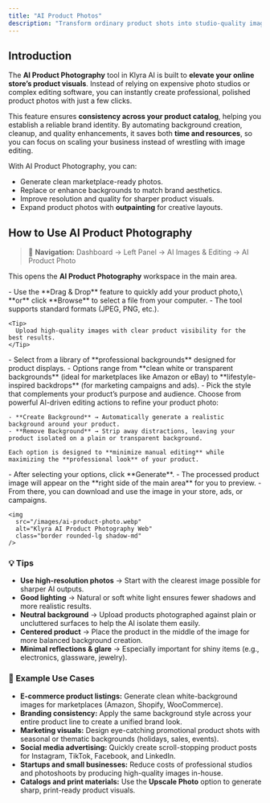 ```yaml
---
title: "AI Product Photos"
description: "Transform ordinary product shots into studio-quality images with customizable backgrounds, automated enhancements, and seamless editing — ideal for e-commerce and marketing."
---
```


## Introduction

The **AI Product Photography** tool in Klyra AI is built to **elevate your online store’s product visuals**. Instead of relying on expensive photo studios or complex editing software, you can instantly create professional, polished product photos with just a few clicks.

This feature ensures **consistency across your product catalog**, helping you establish a reliable brand identity. By automating background creation, cleanup, and quality enhancements, it saves both **time and resources**, so you can focus on scaling your business instead of wrestling with image editing.

With AI Product Photography, you can:

- Generate clean marketplace-ready photos.
- Replace or enhance backgrounds to match brand aesthetics.
- Improve resolution and quality for sharper product visuals.
- Expand product photos with **outpainting** for creative layouts.

## How to Use AI Product Photography

> 🔎 **Navigation:** Dashboard → Left Panel → AI Images & Editing → AI Product Photo

This opens the **AI Product Photography** workspace in the main area.

<Steps>
  <Step title="Upload your product image">
    - Use the **Drag & Drop** feature to quickly add your product photo,\
      **or** click **Browse** to select a file from your computer.
    - The tool supports standard formats (JPEG, PNG, etc.).

    <Tip>
      Upload high-quality images with clear product visibility for the best results.
    </Tip>
  </Step>
  <Step title="Choose a product background">
    - Select from a library of **professional backgrounds** designed for product displays.
    - Options range from **clean white or transparent backgrounds** (ideal for marketplaces like Amazon or eBay) to **lifestyle-inspired backdrops** (for marketing campaigns and ads).
    - Pick the style that complements your product’s purpose and audience.
  </Step>
  <Step title="Select a product action">
    Choose from powerful AI-driven editing actions to refine your product photo:

    - **Create Background** → Automatically generate a realistic background around your product.
    - **Remove Background** → Strip away distractions, leaving your product isolated on a plain or transparent background.

    Each option is designed to **minimize manual editing** while maximizing the **professional look** of your product.
  </Step>
  <Step title="Generate and view results">
    - After selecting your options, click **Generate**.
    - The processed product image will appear on the **right side of the main area** for you to preview.
    - From there, you can download and use the image in your store, ads, or campaigns.

    <img
      src="/images/ai-product-photo.webp"
      alt="Klyra AI Product Photography Web"
      class="border rounded-lg shadow-md"
    />
  </Step>
</Steps>

### 💡 Tips

- **Use high-resolution photos** → Start with the clearest image possible for sharper AI outputs.
- **Good lighting** → Natural or soft white light ensures fewer shadows and more realistic results.
- **Neutral background** → Upload products photographed against plain or uncluttered surfaces to help the AI isolate them easily.
- **Centered product** → Place the product in the middle of the image for more balanced background creation.
- **Minimal reflections & glare** → Especially important for shiny items (e.g., electronics, glassware, jewelry).

### 📌 Example Use Cases

- **E-commerce product listings:** Generate clean white-background images for marketplaces (Amazon, Shopify, WooCommerce).
- **Branding consistency:** Apply the same background style across your entire product line to create a unified brand look.
- **Marketing visuals:** Design eye-catching promotional product shots with seasonal or thematic backgrounds (holidays, sales, events).
- **Social media advertising:** Quickly create scroll-stopping product posts for Instagram, TikTok, Facebook, and LinkedIn.
- **Startups and small businesses:** Reduce costs of professional studios and photoshoots by producing high-quality images in-house.
- **Catalogs and print materials:** Use the **Upscale Photo** option to generate sharp, print-ready product visuals.